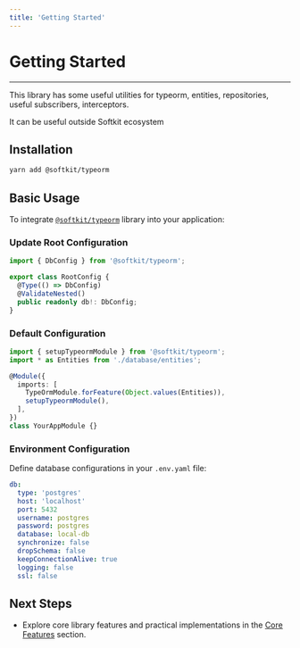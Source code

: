 ```yaml
---
title: 'Getting Started'
---
```


# Getting Started

---

This library has some useful utilities for typeorm, entities, repositories, useful subscribers, interceptors.

It can be useful outside Softkit ecosystem

## Installation

```bash
yarn add @softkit/typeorm
```

## Basic Usage

To integrate [`@softkit/typeorm`](https://www.npmjs.com/package/@softkit/typeorm) library into your application:

### Update Root Configuration

```typescript
import { DbConfig } from '@softkit/typeorm';

export class RootConfig {
  @Type(() => DbConfig)
  @ValidateNested()
  public readonly db!: DbConfig;
}
```

### Default Configuration

```typescript
import { setupTypeormModule } from '@softkit/typeorm';
import * as Entities from './database/entities';

@Module({
  imports: [
    TypeOrmModule.forFeature(Object.values(Entities)),
    setupTypeormModule(),
  ],
})
class YourAppModule {}
```

### Environment Configuration

Define database configurations in your `.env.yaml` file:

```yaml
db:
  type: 'postgres'
  host: 'localhost'
  port: 5432
  username: postgres
  password: postgres
  database: local-db
  synchronize: false
  dropSchema: false
  keepConnectionAlive: true
  logging: false
  ssl: false
```

## Next Steps

- Explore core library features and practical implementations in the [Core Features](/libraries/typeorm/core-features) section.
